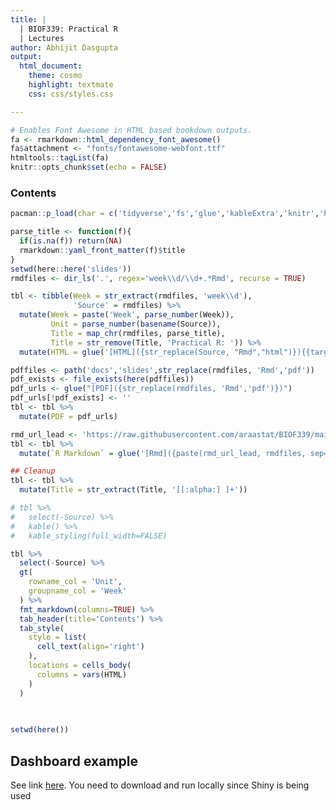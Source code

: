 ```yaml
---
title: |
  | BIOF339: Practical R
  | Lectures
author: Abhijit Dasgupta
output:
  html_document:
    theme: cosmo
    highlight: textmate
    css: css/styles.css

---
```


```r
# Enables Font Awesome in HTML based bookdown outputs.
fa <- rmarkdown::html_dependency_font_awesome()
fa$attachment <- "fonts/fontawesome-webfont.ttf"
htmltools::tagList(fa)
knitr::opts_chunk$set(echo = FALSE)
```

### Contents

```r
pacman::p_load(char = c('tidyverse','fs','glue','kableExtra','knitr','here', 'gt'))

parse_title <- function(f){
  if(is.na(f)) return(NA)
  rmarkdown::yaml_front_matter(f)$title
}
setwd(here::here('slides'))
rmdfiles <- dir_ls('.', regex='week\\d/\\d+.*Rmd', recurse = TRUE)

tbl <- tibble(Week = str_extract(rmdfiles, 'week\\d'), 
              'Source' = rmdfiles) %>% 
  mutate(Week = paste('Week', parse_number(Week)),
         Unit = parse_number(basename(Source)),
         Title = map_chr(rmdfiles, parse_title),
         Title = str_remove(Title, 'Practical R: ')) %>% 
  mutate(HTML = glue('[HTML]({str_replace(Source, "Rmd","html")}){{target=_blank}}'))

pdffiles <- path('docs','slides',str_replace(rmdfiles, 'Rmd','pdf'))
pdf_exists <- file_exists(here(pdffiles))
pdf_urls <- glue("[PDF]({str_replace(rmdfiles, 'Rmd','pdf')})")
pdf_urls[!pdf_exists] <- ''
tbl <- tbl %>% 
  mutate(PDF = pdf_urls)

rmd_url_lead <- 'https://raw.githubusercontent.com/araastat/BIOF339/main/slides'
tbl <- tbl %>% 
  mutate(`R Markdown` = glue('[Rmd]({paste(rmd_url_lead, rmdfiles, sep="/")})'))

## Cleanup
tbl <- tbl %>% 
  mutate(Title = str_extract(Title, '[[:alpha:] ]+'))

# tbl %>% 
#   select(-Source) %>% 
#   kable() %>% 
#   kable_styling(full_width=FALSE)

tbl %>% 
  select(-Source) %>% 
  gt(
    rowname_col = 'Unit',
    groupname_col = 'Week'
  ) %>% 
  fmt_markdown(columns=TRUE) %>% 
  tab_header(title='Contents') %>% 
  tab_style(
    style = list(
      cell_text(align='right')
    ),
    locations = cells_body(
      columns = vars(HTML)
    )
  )
  
  

setwd(here())
```



## Dashboard example

See link [here](dashboard2.Rmd). You need to download and run locally since Shiny is being used
